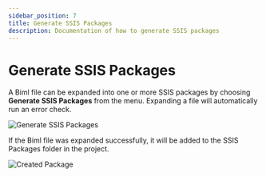 ---
sidebar_position: 7
title: Generate SSIS Packages
description: Documentation of how to generate SSIS packages
---
<head>
  <meta name="varigenceProduct" content="Biml Language"></meta>
  <meta name="varigenceArticleType" content="Walkthrough"></meta>
</head>

# Generate SSIS Packages

A Biml file can be expanded into one or more SSIS packages by choosing **Generate SSIS Packages** from the menu. Expanding a file will automatically run an error check.

![Generate SSIS Packages](/img/bimlexpress/generate-packages.jpg "Generate SSIS Packages")

If the Biml file was expanded successfully, it will be added to the SSIS Packages folder in the project.

![Created Package](/img/bimlexpress/created-package.jpg "Created Package")